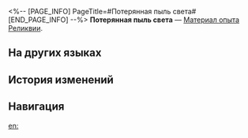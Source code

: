 <%-- [PAGE_INFO]
PageTitle=#Потерянная пыль света#
[END_PAGE_INFO] --%>
{{Предмет Инфобокс
|id          = 231
|Изображение = Предмет Потерянная пыль света.png
|Тип         = Материал опыта Реликвии
|Инвентарь   = Материалы улучшения
|Редкость    = 2
|Эффект      = 
|Описание    = Материал усиления Реликвий. Можно получить 100 очков опыта Реликвии.
|Источник1   = [[Разбор Реликвий]]
}}
{{Описание|Мельчайшая световая пыль, рассеянная во Фрагментуме, записывает информацию о цивилизациях.<br /><br />''«Теософия называет хранилище информации, которое записывает материальный мир, Хрониками Акаши. Не то чтобы я этому верил, но пыль действительно хранит информацию из прошлого, как... семена? Полейте их, и они принесут обильные плоды».''}}
'''Потерянная пыль света''' — [[Материал опыта Реликвии]].

==На других языках==
{{На других языках
|en   = Lost Lightdust
|zhs  = 遗失光尘
|zht  = 遺失光塵
|ja   = 遺失光塵
|ko   = 유실된 라이트더스트
|es   = Polvo luminoso perdido
|fr   = Poussière de lumière perdue
|ru   = Потерянная пыль света
|th   = Lost Lightdust
|vi   = Bụi Sáng Đánh Mất
|de   = Verlorener Lichtstaub
|id   = Lost Light Dust
|pt   = Pó de Luz Perdido
}}

==История изменений==
{{История изменений|3.5}}

==Навигация==
{{Материалы улучшения Навбокс}}

[[en:]]